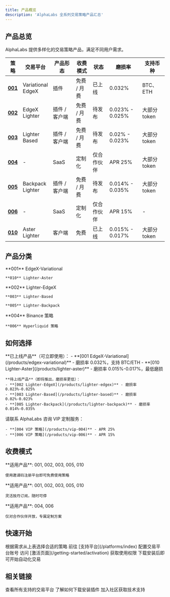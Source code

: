 ```yaml
---
title: 产品概览
description: 'AlphaLabs 全系列交易策略产品汇总'
---
```


## 产品总览

AlphaLabs 提供多样化的交易策略产品，满足不同用户需求。

<div style={{overflowX: 'auto'}}>
  <table style={{width: '100%', borderCollapse: 'collapse', marginTop: '1rem'}}>
    <thead>
      <tr style={{background: 'linear-gradient(135deg, rgba(91, 95, 255, 0.1) 0%, rgba(124, 127, 255, 0.05) 100%)', borderBottom: '2px solid rgba(91, 95, 255, 0.2)'}}>
        <th style={{padding: '12px 16px', textAlign: 'center', fontWeight: '600'}}>策略</th>
        <th style={{padding: '12px 16px', textAlign: 'left', fontWeight: '600'}}>交易平台</th>
        <th style={{padding: '12px 16px', textAlign: 'center', fontWeight: '600'}}>产品形态</th>
        <th style={{padding: '12px 16px', textAlign: 'center', fontWeight: '600'}}>收费模式</th>
        <th style={{padding: '12px 16px', textAlign: 'center', fontWeight: '600'}}>状态</th>
        <th style={{padding: '12px 16px', textAlign: 'center', fontWeight: '600'}}>磨损率</th>
        <th style={{padding: '12px 16px', textAlign: 'left', fontWeight: '600'}}>支持币种</th>
      </tr>
    </thead>
    <tbody>
      <tr style={{borderBottom: '1px solid rgba(0, 0, 0, 0.05)'}}>
        <td style={{padding: '14px 16px', textAlign: 'center'}}><strong><a href="/products/edgex-variational" style={{color: '#5b5fff', textDecoration: 'none'}}>001</a></strong></td>
        <td style={{padding: '14px 16px'}}>Variational<br/>EdgeX</td>
        <td style={{padding: '14px 16px', textAlign: 'center'}}>插件</td>
        <td style={{padding: '14px 16px', textAlign: 'center', fontSize: '0.9em'}}>免费 / 月费</td>
        <td style={{padding: '14px 16px', textAlign: 'center'}}><span style={{color: '#10b981', fontWeight: '500', padding: '4px 12px', background: 'rgba(16, 185, 129, 0.1)', borderRadius: '12px', fontSize: '0.9em'}}>已上线</span></td>
        <td style={{padding: '14px 16px', textAlign: 'center', fontWeight: '500'}}>0.032%</td>
        <td style={{padding: '14px 16px'}}>BTC、ETH</td>
      </tr>
      <tr style={{borderBottom: '1px solid rgba(0, 0, 0, 0.05)'}}>
        <td style={{padding: '14px 16px', textAlign: 'center'}}><strong><a href="/products/lighter-edgex" style={{color: '#5b5fff', textDecoration: 'none'}}>002</a></strong></td>
        <td style={{padding: '14px 16px'}}>EdgeX<br/>Lighter</td>
        <td style={{padding: '14px 16px', textAlign: 'center'}}>插件 / 客户端</td>
        <td style={{padding: '14px 16px', textAlign: 'center', fontSize: '0.9em'}}>免费 / 月费</td>
        <td style={{padding: '14px 16px', textAlign: 'center'}}><span style={{color: '#f59e0b', fontWeight: '500', padding: '4px 12px', background: 'rgba(245, 158, 11, 0.1)', borderRadius: '12px', fontSize: '0.9em'}}>待发布</span></td>
        <td style={{padding: '14px 16px', textAlign: 'center', fontWeight: '500'}}>0.023% - 0.025%</td>
        <td style={{padding: '14px 16px'}}>大部分 token</td>
      </tr>
      <tr style={{borderBottom: '1px solid rgba(0, 0, 0, 0.05)'}}>
        <td style={{padding: '14px 16px', textAlign: 'center'}}><strong><a href="/products/lighter-based" style={{color: '#5b5fff', textDecoration: 'none'}}>003</a></strong></td>
        <td style={{padding: '14px 16px'}}>Lighter<br/>Based</td>
        <td style={{padding: '14px 16px', textAlign: 'center'}}>插件 / 客户端</td>
        <td style={{padding: '14px 16px', textAlign: 'center', fontSize: '0.9em'}}>免费 / 月费</td>
        <td style={{padding: '14px 16px', textAlign: 'center'}}><span style={{color: '#f59e0b', fontWeight: '500', padding: '4px 12px', background: 'rgba(245, 158, 11, 0.1)', borderRadius: '12px', fontSize: '0.9em'}}>待发布</span></td>
        <td style={{padding: '14px 16px', textAlign: 'center', fontWeight: '500'}}>0.02% - 0.023%</td>
        <td style={{padding: '14px 16px'}}>大部分 token</td>
      </tr>
      <tr style={{borderBottom: '1px solid rgba(0, 0, 0, 0.05)'}}>
        <td style={{padding: '14px 16px', textAlign: 'center'}}><strong><a href="/products/vip-004" style={{color: '#5b5fff', textDecoration: 'none'}}>004</a></strong></td>
        <td style={{padding: '14px 16px'}}>-</td>
        <td style={{padding: '14px 16px', textAlign: 'center'}}>SaaS</td>
        <td style={{padding: '14px 16px', textAlign: 'center', fontSize: '0.9em'}}>定制化</td>
        <td style={{padding: '14px 16px', textAlign: 'center'}}><span style={{color: '#8b5cf6', fontWeight: '500', padding: '4px 12px', background: 'rgba(139, 92, 246, 0.1)', borderRadius: '12px', fontSize: '0.9em'}}>仅合作伙伴</span></td>
        <td style={{padding: '14px 16px', textAlign: 'center', fontWeight: '500'}}>APR 25%</td>
        <td style={{padding: '14px 16px'}}>大部分 token</td>
      </tr>
      <tr style={{borderBottom: '1px solid rgba(0, 0, 0, 0.05)'}}>
        <td style={{padding: '14px 16px', textAlign: 'center'}}><strong><a href="/products/lighter-backpack" style={{color: '#5b5fff', textDecoration: 'none'}}>005</a></strong></td>
        <td style={{padding: '14px 16px'}}>Backpack<br/>Lighter</td>
        <td style={{padding: '14px 16px', textAlign: 'center'}}>插件 / 客户端</td>
        <td style={{padding: '14px 16px', textAlign: 'center', fontSize: '0.9em'}}>免费 / 月费</td>
        <td style={{padding: '14px 16px', textAlign: 'center'}}><span style={{color: '#f59e0b', fontWeight: '500', padding: '4px 12px', background: 'rgba(245, 158, 11, 0.1)', borderRadius: '12px', fontSize: '0.9em'}}>待发布</span></td>
        <td style={{padding: '14px 16px', textAlign: 'center', fontWeight: '500'}}>0.014% - 0.035%</td>
        <td style={{padding: '14px 16px'}}>大部分 token</td>
      </tr>
      <tr style={{borderBottom: '1px solid rgba(0, 0, 0, 0.05)'}}>
        <td style={{padding: '14px 16px', textAlign: 'center'}}><strong><a href="/products/vip-006" style={{color: '#5b5fff', textDecoration: 'none'}}>006</a></strong></td>
        <td style={{padding: '14px 16px'}}>-</td>
        <td style={{padding: '14px 16px', textAlign: 'center'}}>SaaS</td>
        <td style={{padding: '14px 16px', textAlign: 'center', fontSize: '0.9em'}}>定制化</td>
        <td style={{padding: '14px 16px', textAlign: 'center'}}><span style={{color: '#8b5cf6', fontWeight: '500', padding: '4px 12px', background: 'rgba(139, 92, 246, 0.1)', borderRadius: '12px', fontSize: '0.9em'}}>仅合作伙伴</span></td>
        <td style={{padding: '14px 16px', textAlign: 'center', fontWeight: '500'}}>APR 15%</td>
        <td style={{padding: '14px 16px'}}>-</td>
      </tr>
      <tr style={{borderBottom: '1px solid rgba(0, 0, 0, 0.05)'}}>
        <td style={{padding: '14px 16px', textAlign: 'center'}}><strong><a href="/products/lighter-aster" style={{color: '#5b5fff', textDecoration: 'none'}}>010</a></strong></td>
        <td style={{padding: '14px 16px'}}>Aster<br/>Lighter</td>
        <td style={{padding: '14px 16px', textAlign: 'center'}}>客户端</td>
        <td style={{padding: '14px 16px', textAlign: 'center', fontSize: '0.9em'}}>免费</td>
        <td style={{padding: '14px 16px', textAlign: 'center'}}><span style={{color: '#10b981', fontWeight: '500', padding: '4px 12px', background: 'rgba(16, 185, 129, 0.1)', borderRadius: '12px', fontSize: '0.9em'}}>已上线</span></td>
        <td style={{padding: '14px 16px', textAlign: 'center', fontWeight: '500'}}>0.015% - 0.017%</td>
        <td style={{padding: '14px 16px'}}>大部分 token</td>
      </tr>
    </tbody>
  </table>
</div>

## 产品分类

<CardGroup cols={3}>
  <Card title="已上线" icon="circle-check" color="#10b981">
    **001** EdgeX-Variational

    **010** Lighter-Aster
  </Card>

  <Card title="待发布" icon="clock" color="#f59e0b">
    **002** Lighter-EdgeX

    **003** Lighter-Based

    **005** Lighter-Backpack
  </Card>

  <Card title="VIP 定制" icon="lock" color="#8b5cf6">
    **004** Binance 策略

    **006** Hyperliquid 策略
  </Card>
</CardGroup>

## 如何选择

<AccordionGroup>
  <Accordion title="我想要低磨损策略" icon="user">
    **已上线产品**（可立即使用）：
    - **[001 EdgeX-Variational](/products/edgex-variational)** - 磨损率 0.032%，支持 BTC/ETH
    - **[010 Lighter-Aster](/products/lighter-aster)** - 磨损率 0.015%-0.017%，最低磨损

    **待上线产品**（即将推出，磨损率更低）：
    - **[002 Lighter-EdgeX](/products/lighter-edgex)** - 磨损率 0.023%-0.025%
    - **[003 Lighter-Based](/products/lighter-based)** - 磨损率 0.02%-0.023%
    - **[005 Lighter-Backpack](/products/lighter-backpack)** - 磨损率 0.014%-0.035%
  </Accordion>

  <Accordion title="我是大户，需要定制化高收益策略" icon="crown">
    请联系 AlphaLabs 咨询 VIP 定制服务：

    - **[004 VIP 策略](/products/vip-004)** - APR 25%
    - **[006 VIP 策略](/products/vip-006)** - APR 15%
  </Accordion>
</AccordionGroup>


## 收费模式

<CardGroup cols={3}>
  <Card title="免费（邀请码）" icon="gift" color="#10b981">
    **适用产品**: 001, 002, 003, 005, 010

    使用邀请码注册平台即可免费使用策略
  </Card>

  <Card title="月费订阅" icon="credit-card" color="#3b82f6">
    **适用产品**: 001, 002, 003, 005, 010

    灵活按月订阅，随时可停
  </Card>

  <Card title="VIP 定制" icon="crown" color="#8b5cf6">
    **适用产品**: 004, 006

    仅对合作伙伴开放，专属定制方案
  </Card>
</CardGroup>

## 快速开始

<Steps>
  <Step title="选择产品">
    根据需求从上表选择合适的策略
  </Step>

  <Step title="配置平台">
    前往 [支持平台](/platforms/index) 配置交易平台账号
  </Step>

  <Step title="获取激活">
    访问 [激活页面](/getting-started/activation) 获取使用权限
  </Step>

  <Step title="开始交易">
    下载安装后即可开始自动化交易
  </Step>
</Steps>

## 相关链接

<CardGroup cols={3}>
  <Card title="支持平台" icon="list" href="/platforms/index">
    查看所有支持的交易平台
  </Card>

  <Card title="安装指南" icon="download" href="/getting-started/installation">
    了解如何下载安装插件
  </Card>

  <Card title="Telegram 社区" icon="users" href="https://t.co/ZNnay6dnxz">
    加入社区获取技术支持
  </Card>
</CardGroup>
